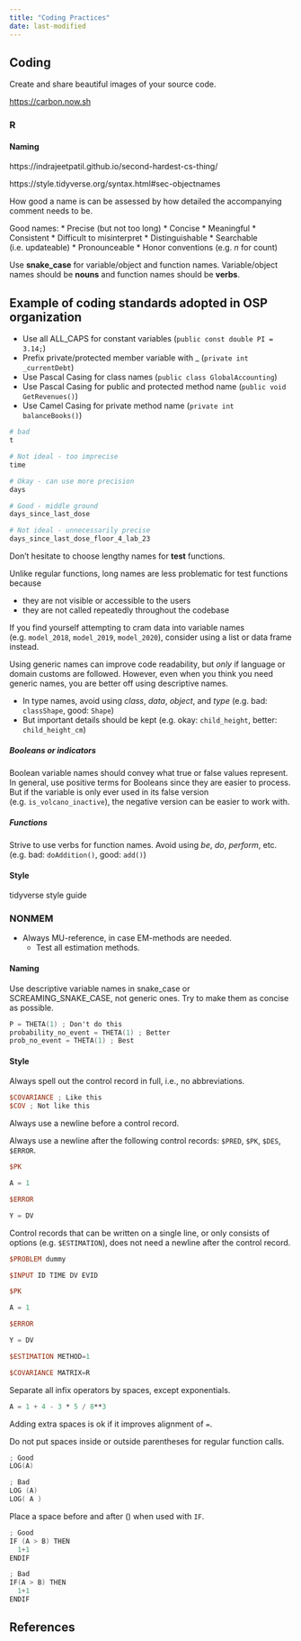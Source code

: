 ```yaml
---
title: "Coding Practices"
date: last-modified
---
```


:::{.callout-caution title="Under construction"}
:::

## Coding

Create and share beautiful images of your source code.

[https://carbon.now.sh](https://carbon.now.sh)

### R

#### Naming

https://indrajeetpatil.github.io/second-hardest-cs-thing/

https://style.tidyverse.org/syntax.html#sec-objectnames

How good a name is can be assessed by how detailed the accompanying comment needs to be.

Good names:
* Precise (but not too long)
* Concise
* Meaningful
* Consistent
* Difficult to misinterpret
* Distinguishable
* Searchable (i.e. updateable)
* Pronounceable
* Honor conventions (e.g. *n* for count)

Use **snake_case** for variable/object and function names.
Variable/object names should be **nouns** and function names should be **verbs**.

:::{.callout-note}
# Example of coding standards adopted in OSP organization

* Use all ALL_CAPS for constant variables (`public const double PI = 3.14;`)
* Prefix private/protected member variable with _ (`private int _currentDebt`)
* Use Pascal Casing for class names (`public class GlobalAccounting`)
* Use Pascal Casing for public and protected method name (`public void GetRevenues()`)
* Use Camel Casing for private method name (`private int balanceBooks()`)

:::

```r
# bad
t

# Not ideal - too imprecise
time

# Okay - can use more precision
days

# Good - middle ground
days_since_last_dose

# Not ideal - unnecessarily precise
days_since_last_dose_floor_4_lab_23

```

:::{.callout-note}
Don’t hesitate to choose lengthy names for **test** functions.

Unlike regular functions, long names are less problematic for test functions because

* they are not visible or accessible to the users
* they are not called repeatedly throughout the codebase
:::

If you find yourself attempting to cram data into variable names (e.g. `model_2018`, `model_2019`, `model_2020`), consider using a list or data frame instead.

Using generic names can improve code readability, but *only* if language or domain customs are followed.
However, even when you think you need generic names, you are better off using descriptive names.

* In type names, avoid using *class*, *data*, *object*, and *type* (e.g. bad: `classShape`, good: `Shape`)
* But important details should be kept (e.g. okay: `child_height`, better: `child_height_cm`)

##### Booleans or indicators

Boolean variable names should convey what true or false values represent.
In general, use positive terms for Booleans since they are easier to process.
But if the variable is only ever used in its false version (e.g. `is_volcano_inactive`), the negative version can be easier to work with.

##### Functions

Strive to use verbs for function names.
Avoid using *be*, *do*, *perform*, etc. (e.g. bad: `doAddition()`, good: `add()`)

#### Style

tidyverse style guide

### NONMEM

* Always MU-reference, in case EM-methods are needed.
  * Test all estimation methods.

#### Naming

Use descriptive variable names in snake_case or SCREAMING_SNAKE_CASE, not generic ones.
Try to make them as concise as possible.

```verilog
P = THETA(1) ; Don't do this
probability_no_event = THETA(1) ; Better
prob_no_event = THETA(1) ; Best
```

#### Style

Always spell out the control record in full, i.e., no abbreviations.

```verilog
$COVARIANCE ; Like this
$COV ; Not like this
```

Always use a newline before a control record.

Always use a newline after the following control records: `$PRED`, `$PK`, `$DES`, `$ERROR`.

```verilog
$PK

A = 1

$ERROR

Y = DV

```

Control records that can be written on a single line, or only consists of options (e.g. `$ESTIMATION`), does not need a newline after the control record.

```verilog
$PROBLEM dummy

$INPUT ID TIME DV EVID

$PK

A = 1

$ERROR

Y = DV

$ESTIMATION METHOD=1

$COVARIANCE MATRIX=R
```

Separate all infix operators by spaces, except exponentials.

```verilog
A = 1 + 4 - 3 * 5 / 8**3
```

Adding extra spaces is ok if it improves alignment of `=`.

Do not put spaces inside or outside parentheses for regular function calls.

```verilog
; Good
LOG(A)

; Bad
LOG (A)
LOG( A )
```

Place a space before and after () when used with `IF`.

```verilog
; Good
IF (A > B) THEN
  1+1
ENDIF

; Bad
IF(A > B) THEN
  1+1
ENDIF
```

## References

::: {#refs}
:::
